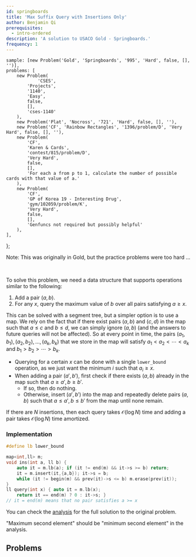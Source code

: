```yaml
---
id: springboards
title: 'Max Suffix Query with Insertions Only'
author: Benjamin Qi
prerequisites:
  - intro-ordered
description: 'A solution to USACO Gold - Springboards.'
frequency: 1
---
```




	sample: [new Problem('Gold', 'Springboards', '995', 'Hard', false, [], '')],
	problems: [
		new Problem(
		        'CSES',
			'Projects',
			'1140',
			'Easy',
			false,
			[],
			'cses-1140'
		),
		new Problem('Plat', 'Nocross', '721', 'Hard', false, [], ''),
		new Problem('CF', 'Rainbow Rectangles', '1396/problem/D', 'Very Hard', false, [], ''),
		new Problem(
			'CF',
			'Karen & Cards',
			'contest/815/problem/D',
			'Very Hard',
			false,
			[],
			'For each a from p to 1, calculate the number of possible cards with that value of a.'
		),
		new Problem(
			'CF',
			'GP of Korea 19 - Interesting Drug',
			'gym/102059/problem/K',
			'Very Hard',
			false,
			[],
			'Genfuncs not required but possibly helpful'
		),
	],
};

Note: This was originally in Gold, but the practice problems were too hard ...

<FocusProblem problem={problems.sample[0]} />

<br />

To solve this problem, we need a data structure that supports operations similar to the following:

1. Add a pair $(a,b)$.
2. For any $x$, query the maximum value of $b$ over all pairs satisfying $a\ge x$.

This can be solved with a segment tree, but a simpler option is to use a map. We rely on the fact that if there exist pairs $(a,b)$ and $(c,d)$ in the map such that $a\le c$ and $b\le d$, we can simply ignore $(a,b)$ (and the answers to future queries will not be affected). So at every point in time, the pairs $(a_1,b_1),(a_2,b_2),\ldots,(a_k,b_k)$ that we store in the map will satisfy $a_1 < a_2 < \cdots < a_k$ and $b_1 > b_2 > \cdots > b_k$.

- Querying for a certain $x$ can be done with a single `lower_bound` operation, as we just want the minimum $i$ such that $a_i\ge x$.
- When adding a pair $(a',b')$, first check if there exists $(a,b)$ already in the map such that $a\ge a', b\ge b'$.
  - If so, then do nothing.
  - Otherwise, insert $(a',b')$ into the map and repeatedly delete pairs $(a,b)$ such that $a\le a', b\le b'$ from the map until none remain.

If there are $N$ insertions, then each query takes $\mathcal{O}(\log N)$ time and adding a pair takes $\mathcal{O}(\log N)$ time amortized.

### Implementation

<LanguageSection>

<CPPSection>

```cpp
#define lb lower_bound

map<int,ll> m;
void ins(int a, ll b) {
	auto it = m.lb(a); if (it != end(m) && it->s >= b) return;
	it = m.insert(it,{a,b}); it->s = b;
	while (it != begin(m) && prev(it)->s <= b) m.erase(prev(it));
}
ll query(int x) { auto it = m.lb(x);
	return it == end(m) ? 0 : it->s; }
// it = end(m) means that no pair satisfies a >= x
```

</CPPSection>

</LanguageSection>

You can check the [analysis](http://www.usaco.org/current/data/sol_boards_gold_jan20.html) for the full solution to the original problem.

<Warning>

"Maximum second element" should be "minimum second element" in the analysis.

</Warning>

## Problems

<Problems problems={problems.problems} />
